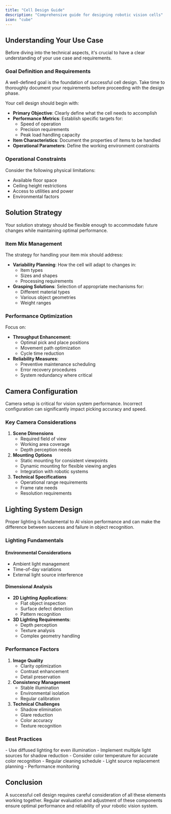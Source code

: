 ```yaml
---
title: "Cell Design Guide"
description: "Comprehensive guide for designing robotic vision cells"
icon: "cube"
---
```


## Understanding Your Use Case

Before diving into the technical aspects, it's crucial to have a clear understanding of your use case and requirements.

### Goal Definition and Requirements

<Note>
  A well-defined goal is the foundation of successful cell design. Take time to
  thoroughly document your requirements before proceeding with the design phase.
</Note>

Your cell design should begin with:

- **Primary Objective**: Clearly define what the cell needs to accomplish
- **Performance Metrics**: Establish specific targets for:
  - Speed of operation
  - Precision requirements
  - Peak load handling capacity
- **Item Characteristics**: Document the properties of items to be handled
- **Operational Parameters**: Define the working environment constraints

### Operational Constraints

Consider the following physical limitations:

- Available floor space
- Ceiling height restrictions
- Access to utilities and power
- Environmental factors

## Solution Strategy

<Tip>
  Your solution strategy should be flexible enough to accommodate future changes
  while maintaining optimal performance.
</Tip>

### Item Mix Management

The strategy for handling your item mix should address:

- **Variability Planning**: How the cell will adapt to changes in:
  - Item types
  - Sizes and shapes
  - Processing requirements
- **Grasping Solutions**: Selection of appropriate mechanisms for:
  - Different material types
  - Various object geometries
  - Weight ranges

### Performance Optimization

Focus on:

- **Throughput Enhancement**:
  - Optimal pick and place positions
  - Movement path optimization
  - Cycle time reduction
- **Reliability Measures**:
  - Preventive maintenance scheduling
  - Error recovery procedures
  - System redundancy where critical

## Camera Configuration

<Warning>
  Camera setup is critical for vision system performance. Incorrect
  configuration can significantly impact picking accuracy and speed.
</Warning>

### Key Camera Considerations

1. **Scene Dimensions**
   - Required field of view
   - Working area coverage
   - Depth perception needs
2. **Mounting Options**
   - Static mounting for consistent viewpoints
   - Dynamic mounting for flexible viewing angles
   - Integration with robotic systems
3. **Technical Specifications**
   - Operational range requirements
   - Frame rate needs
   - Resolution requirements

## Lighting System Design

<Card title="Lighting Impact" icon="lightbulb">
  Proper lighting is fundamental to AI vision performance and can make the
  difference between success and failure in object recognition.
</Card>

### Lighting Fundamentals

#### Environmental Considerations

- Ambient light management
- Time-of-day variations
- External light source interference

#### Dimensional Analysis

- **2D Lighting Applications**:
  - Flat object inspection
  - Surface defect detection
  - Pattern recognition
- **3D Lighting Requirements**:
  - Depth perception
  - Texture analysis
  - Complex geometry handling

### Performance Factors

1. **Image Quality**
   - Clarity optimization
   - Contrast enhancement
   - Detail preservation
2. **Consistency Management**
   - Stable illumination
   - Environmental isolation
   - Regular calibration
3. **Technical Challenges**
   - Shadow elimination
   - Glare reduction
   - Color accuracy
   - Texture recognition

### Best Practices

<AccordionGroup>
  <Accordion title="Lighting Setup">
    - Use diffused lighting for even illumination - Implement multiple light
      sources for shadow reduction - Consider color temperature for accurate color
      recognition
  </Accordion>
  <Accordion title="Maintenance">
    - Regular cleaning schedule - Light source replacement planning -
      Performance monitoring
  </Accordion>
</AccordionGroup>

## Conclusion

A successful cell design requires careful consideration of all these elements working together. Regular evaluation and adjustment of these components ensure optimal performance and reliability of your robotic vision system.